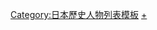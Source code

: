 {{Navbox
|bodyclass=hlist

|name=六波羅探題
|title=[[六波羅探題]]
|groupstyle=text-align:center;
|group1=北方
|list1=
*[[北條泰時]]<small>1221-1224</small>
*[[北條時氏]]<small>1224-1230</small>
*[[北條重時]]<small>1230-1247</small>
*[[北條長時]]<small>1247-1256</small>
*{{Link-ja|北條時茂|北条時茂}}<small>1256-1270</small>
*{{Link-ja|北條義宗|北条義宗}}<small>1271-1276</small>
*{{Link-ja|北條時村 (政村流)|北条時村 (政村流)|北條時村}}<small>1277-1287</small>
*{{Link-ja|北條兼時|北条兼時}}<small>1287-1293</small>
*{{Link-ja|北條久時|北条久時}}<small>1293-1297</small>
*{{Link-ja|北條宗方|北条宗方}}<small>1297-1300</small>
*[[北條基時]]<small>1301-1303</small>
*{{Link-ja|北條時範|北条時範}}<small>1303-1307</small>
*[[北條貞顯]]<small>1311-1314</small>
*{{Link-ja|北條時敦|北条時敦}}<small>1315-1320</small>
*{{Link-ja|北條範貞|北条範貞}}<small>1321-1330</small>
*{{Link-ja|北條仲時|北条仲時}}<small>1330-1333</small>
|group2=南方
|list2=
*{{Link-ja|北條時房|北条時房}}<small>1221-1224</small>
*{{Link-ja|北條時盛|北条時盛}}<small>1224-1242</small>
*[[北條時輔]]<small>1264-1272</small>
*{{Link-ja|北條時國|北条時国}}<small>1277-1284</small>
*{{Link-ja|北條兼時|北条兼時}}<small>1284-1287</small>
*{{Link-ja|北條盛房|北条盛房}}<small>1288-1297</small>
*[[北條宗宣]]<small>1297-1302</small>
*[[北條貞顯]]<small>1302-1308</small>
*{{Link-ja|北條貞房|北条貞房}}<small>1308-1309</small>
*{{Link-ja|北條時敦|北条時敦}}<small>1311-1315</small>
*[[北條維貞]]<small>1315-1324</small>
*[[北條貞將]]<small>1324-1330</small>
*{{Link-ja|北條時益|北条時益}}<small>1330-1333</small>
}}<noinclude>
[[Category:日本歷史人物列表模板]]
[[Category:六波羅探題|+]]
</noinclude>